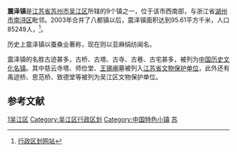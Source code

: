 {{中国乡级行政区
|景观照片文件名 = 
|景观照片描述 = 
|汉语拼音 = 
|其他语言 = 
|其他语言名称 = 
|旧称 = 
|地名出处 = 
|位置图文件名 = 
|位置图描述 = 
|自定义图片= 
|建置时间 = 
|政府驻地 = 
|毗邻 = 
|总面积 = 
|总人口 = 
|总人口年份 = 
|户籍人口 = 
|户籍人口年份 = 
|常住人口 = 
|常住人口年份 = 
|人口密度 = 
|GDP = 
|GDP年份 = 
|邮政编码 = 
|电话区号 = 512
|官方网站 = 
|网站名称 = 
|32/05/84/108/000}}
'''震泽镇'''是[[江苏省|江苏省]][[苏州市|苏州市]][[吴江区|吴江区]]所辖的9个镇之一，位于该市西南部，与浙江省[[湖州市|湖州市]][[南浔区|南浔区]]毗邻。2003年合并了八都镇以后，震泽镇面积达到95.61平方千米，人口85249人，<ref>[http://www.xzqh.org/quhua/32js/0584wj.htm 行政区划网站]</ref>。

历史上震泽镇以蚕桑业著称，现在则以亚麻绢纺闻名。

震泽镇的名胜古迹甚多，古桥、古塔、古寺、古巷、古宅甚多，被列为[[中国历史文化名镇|中国历史文化名镇]]。其中慈云寺塔、师俭堂、[[王锡阐|王锡阐]]墓被列入[[江苏省文物保护单位|江苏省文物保护单位]]，此外还有禹迹桥、思范桥、致德堂等被列为吴江区文物保护单位。

==参考文献==
{{Reflist}}

{{中国历史文化名镇}}
{{江苏省苏州市吴江市行政区划}}
{{江苏行政区划小作品}}

[[Category:苏州建制镇|1吴江区]]
[[Category:吴江区行政区划|Category:吴江区行政区划]]
[[Category:中国特色小镇|Category:中国特色小镇]]
[[Category:中国历史文化名镇|苏]]